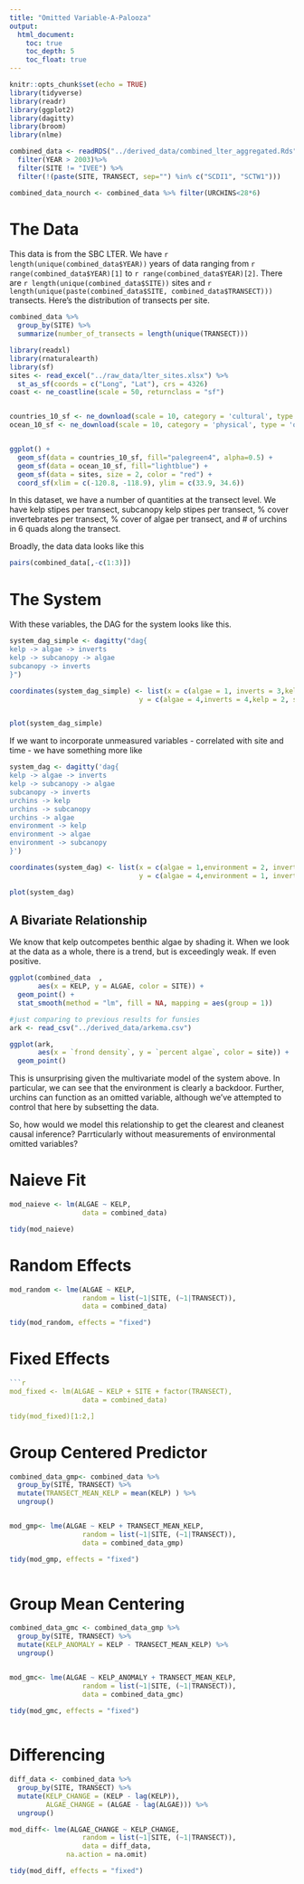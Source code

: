 ```yaml
---
title: "Omitted Variable-A-Palooza"
output:
  html_document:
    toc: true
    toc_depth: 5
    toc_float: true
---
```


```r
knitr::opts_chunk$set(echo = TRUE)
library(tidyverse)
library(readr)
library(ggplot2)
library(dagitty)
library(broom)
library(nlme)

combined_data <- readRDS("../derived_data/combined_lter_aggregated.Rds") %>%
  filter(YEAR > 2003)%>%
  filter(SITE != "IVEE") %>%
  filter(!(paste(SITE, TRANSECT, sep="") %in% c("SCDI1", "SCTW1")))

combined_data_nourch <- combined_data %>% filter(URCHINS<28*6)
```

# The Data

This data is from the SBC LTER. We have `r length(unique(combined_data$YEAR))` years of data ranging from `r range(combined_data$YEAR)[1]` to `r range(combined_data$YEAR)[2]`. There are `r length(unique(combined_data$SITE))` sites and `r length(unique(paste(combined_data$SITE, combined_data$TRANSECT)))` transects. Here's the distribution of transects per site.

```r
combined_data %>%
  group_by(SITE) %>%
  summarize(number_of_transects = length(unique(TRANSECT)))

```

```r
library(readxl)
library(rnaturalearth)
library(sf)
sites <- read_excel("../raw_data/lter_sites.xlsx") %>%
  st_as_sf(coords = c("Long", "Lat"), crs = 4326)
coast <- ne_coastline(scale = 50, returnclass = "sf")


countries_10_sf <- ne_download(scale = 10, category = 'cultural', type = 'countries', returnclass="sf")
ocean_10_sf <- ne_download(scale = 10, category = 'physical', type = 'ocean', returnclass="sf")


ggplot() +
  geom_sf(data = countries_10_sf, fill="palegreen4", alpha=0.5) +
  geom_sf(data = ocean_10_sf, fill="lightblue") +  
  geom_sf(data = sites, size = 2, color = "red") +
  coord_sf(xlim = c(-120.8, -118.9), ylim = c(33.9, 34.6))

```

In this dataset, we have a number of quantities at the transect level. We have kelp stipes per transect, subcanopy kelp stipes per transect, % cover invertebrates per transect, % cover of algae per transect, and # of urchins in 6 quads along the transect.

Broadly, the data data looks like this

```r
pairs(combined_data[,-c(1:3)])
```

# The System

With these variables, the DAG for the system looks like this.

```r
system_dag_simple <- dagitty("dag{
kelp -> algae -> inverts
kelp -> subcanopy -> algae
subcanopy -> inverts
}")

coordinates(system_dag_simple) <- list(x = c(algae = 1, inverts = 3,kelp = 2, subcanopy = 2),
                                y = c(algae = 4,inverts = 4,kelp = 2, subcanopy = 3))


plot(system_dag_simple)
```

If we want to incorporate unmeasured variables - correlated with site and time - we have something more like

```r
system_dag <- dagitty('dag{
kelp -> algae -> inverts
kelp -> subcanopy -> algae
subcanopy -> inverts
urchins -> kelp
urchins -> subcanopy
urchins -> algae
environment -> kelp
environment -> algae
environment -> subcanopy
}')

coordinates(system_dag) <- list(x = c(algae = 1,environment = 2, inverts = 3,kelp = 2, subcanopy = 2, urchins = 1),
                                y = c(algae = 4,environment = 1, inverts = 4,kelp = 2, subcanopy = 3, urchins = 1))

plot(system_dag)
```

## A Bivariate Relationship

We know that kelp outcompetes benthic algae by shading it. When we look at the data as a whole, there is a trend, but is exceedingly weak. If even positive.

```r
ggplot(combined_data  ,
       aes(x = KELP, y = ALGAE, color = SITE)) +
  geom_point() +
  stat_smooth(method = "lm", fill = NA, mapping = aes(group = 1))
```

```r
#just comparing to previous results for funsies
ark <- read_csv("../derived_data/arkema.csv")

ggplot(ark,
       aes(x = `frond density`, y = `percent algae`, color = site)) +
  geom_point()
```

This is unsurprising given the multivariate model of the system above. In particular, we can see that the environment is clearly a backdoor. Further, urchins can function as an omitted variable, although we've attempted to control that here by subsetting the data. 

So, how would we model this relationship to get the clearest and cleanest causal inference? Parrticularly without measurements of environmental omitted variables?

# Naieve Fit
```r
mod_naieve <- lm(ALGAE ~ KELP,
                  data = combined_data)

tidy(mod_naieve)
```


# Random Effects
```r
mod_random <- lme(ALGAE ~ KELP,
                  random = list(~1|SITE, (~1|TRANSECT)),
                  data = combined_data)

tidy(mod_random, effects = "fixed")
```

# Fixed Effects
```r
```r
mod_fixed <- lm(ALGAE ~ KELP + SITE + factor(TRANSECT),
                  data = combined_data)

tidy(mod_fixed)[1:2,]
```

# Group Centered Predictor
```r
combined_data_gmp<- combined_data %>%
  group_by(SITE, TRANSECT) %>%
  mutate(TRANSECT_MEAN_KELP = mean(KELP) ) %>% 
  ungroup()


mod_gmp<- lme(ALGAE ~ KELP + TRANSECT_MEAN_KELP,
                  random = list(~1|SITE, (~1|TRANSECT)),
                  data = combined_data_gmp)

tidy(mod_gmp, effects = "fixed")
  
```
# Group Mean Centering
```r
combined_data_gmc <- combined_data_gmp %>%
  group_by(SITE, TRANSECT) %>%
  mutate(KELP_ANOMALY = KELP - TRANSECT_MEAN_KELP) %>%
  ungroup()


mod_gmc<- lme(ALGAE ~ KELP_ANOMALY + TRANSECT_MEAN_KELP,
                  random = list(~1|SITE, (~1|TRANSECT)),
                  data = combined_data_gmc)

tidy(mod_gmc, effects = "fixed")
  
```

# Differencing
```r
diff_data <- combined_data %>%
  group_by(SITE, TRANSECT) %>%
  mutate(KELP_CHANGE = (KELP - lag(KELP)),
         ALGAE_CHANGE = (ALGAE - lag(ALGAE))) %>% 
  ungroup()

mod_diff<- lme(ALGAE_CHANGE ~ KELP_CHANGE,
                  random = list(~1|SITE, (~1|TRANSECT)),
                  data = diff_data,
              na.action = na.omit)

tidy(mod_diff, effects = "fixed")
```